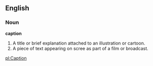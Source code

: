 ==English==

===Noun===
'''caption'''
# A title or brief explanation attached to an illustration or cartoon.
# A piece of text appearing on scree as part of a film or broadcast.

[[pl:Caption]]